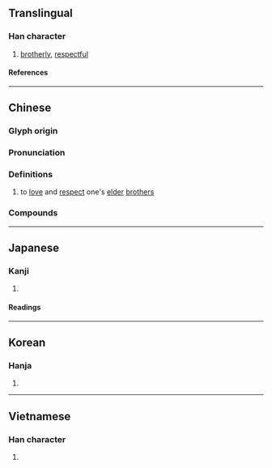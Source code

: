 {{character info/new}}
==Translingual==

===Han character===
{{Han char|rn=61|rad=心|as=07|sn=10|four=98027|canj=PCNH|ids=⿰忄弟}}

# [[brotherly]], [[respectful]]

====References====
{{Han ref|kx=0386.430|dkj=10642|dj=0719.120|hdz=42306.160|uh=608C}}

----

==Chinese==
{{zh-forms}}
===Glyph origin===
{{Han etym}}
{{Han compound|心|弟|alt1=忄|c1=s|c2=p|ls=psc|t1=heart}}

===Pronunciation===
{{zh-pron
|m=tì
|c=dai6,tai5
|mn=tē
|mc=y
|oc=y
|cat=
}}

===Definitions===
{{zh-hanzi}}

# to [[love]] and [[respect]] one's [[elder]] [[brother]]s

===Compounds===
{{zh-der|孝悌}}

----

==Japanese==

===Kanji===
{{ja-kanji|grade=|rs=心07}}

# {{rfdef|ja|sort=心07}}

====Readings====
{{ja-readings
|on=てい
|kun=すなお, やすらか, ひらく
}}

----

==Korean==

===Hanja===
{{ko-hanja|제}}

# {{rfdef|ko|sort=心07}}

----

==Vietnamese==

===Han character===
{{vi-readings|rs=心07|reading=đễ}}

# {{rfdef|vi|sort=心07}}
